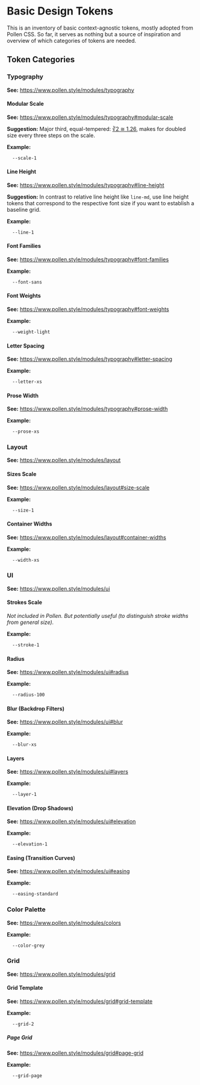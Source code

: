 
<Meta title="Development/Inventory of Things/Settings/Basic Design Tokens" />

# Basic Design Tokens

This is an inventory of basic context-agnostic tokens, mostly adopted from Pollen CSS.
So far, it serves as nothing but a source of inspiration and overview of which categories of tokens are needed.

## Token Categories

### Typography

**See:** https://www.pollen.style/modules/typography

#### Modular Scale

**See:** https://www.pollen.style/modules/typography#modular-scale

**Suggestion:** Major third, equal-tempered: [∛2 ≅ 1.26](https://www.modularscale.com/?1&em&2@3),
makes for doubled size every three steps on the scale.

**Example:**

```css
  --scale-1
```

#### Line Height

**See:** https://www.pollen.style/modules/typography#line-height

**Suggestion:** In contrast to relative line height like `line-md`,
use line height tokens that correspond to the respective font size
if you want to establish a baseline grid.

**Example:**

```css
  --line-1
```

#### Font Families

**See:** https://www.pollen.style/modules/typography#font-families

**Example:**

```css
  --font-sans
```

#### Font Weights

**See:** https://www.pollen.style/modules/typography#font-weights

**Example:**

```css
  --weight-light
```

#### Letter Spacing

**See:** https://www.pollen.style/modules/typography#letter-spacing

**Example:**

```css
  --letter-xs
```

#### Prose Width

**See:** https://www.pollen.style/modules/typography#prose-width

**Example:**

```css
  --prose-xs
```

### Layout

**See:** https://www.pollen.style/modules/layout

#### Sizes Scale

**See:** https://www.pollen.style/modules/layout#size-scale

**Example:**

```css
  --size-1
```

#### Container Widths

**See:** https://www.pollen.style/modules/layout#container-widths

**Example:**

```css
  --width-xs
```

### UI

**See:** https://www.pollen.style/modules/ui

#### Strokes Scale

_Not included in Pollen. But potentially useful (to distinguish stroke widths from general size)._

**Example:**

```css
  --stroke-1
```

#### Radius

**See:** https://www.pollen.style/modules/ui#radius

**Example:**

```css
  --radius-100
```

#### Blur (Backdrop Filters)

**See:** https://www.pollen.style/modules/ui#blur

**Example:**

```css
  --blur-xs
```

#### Layers

**See:** https://www.pollen.style/modules/ui#layers

**Example:**

```css
  --layer-1
```

#### Elevation (Drop Shadows)

**See:** https://www.pollen.style/modules/ui#elevation

**Example:**

```css
  --elevation-1
```

#### Easing (Transition Curves)

**See:** https://www.pollen.style/modules/ui#easing

**Example:**

```css
  --easing-standard
```

### Color Palette

**See:** https://www.pollen.style/modules/colors

**Example:**

```css
  --color-grey
```

### Grid

**See:** https://www.pollen.style/modules/grid

#### Grid Template

**See:** https://www.pollen.style/modules/grid#grid-template

**Example:**

```css
  --grid-2
```

##### Page Grid

**See:** https://www.pollen.style/modules/grid#page-grid

**Example:**

```css
  --grid-page
```
